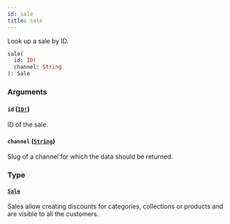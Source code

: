 ```yaml
---
id: sale
title: sale
---
```


Look up a sale by ID.

```graphql
sale(
  id: ID!
  channel: String
): Sale

```

### Arguments

#### `id` ([`ID!`](/api-reference/scalars/id.mdx))

ID of the sale.

#### `channel` ([`String`](/api-reference/scalars/string.mdx))

Slug of a channel for which the data should be returned.

### Type

#### [`Sale`](/api-reference/objects/sale.mdx)

Sales allow creating discounts for categories, collections or products and are visible to all the customers.
